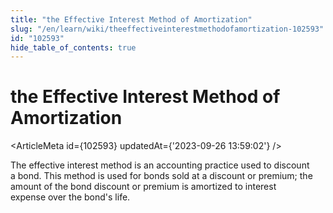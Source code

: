 ```yaml
---
title: "the Effective Interest Method of Amortization"
slug: "/en/learn/wiki/theeffectiveinterestmethodofamortization-102593"
id: "102593"
hide_table_of_contents: true
---
```



# the Effective Interest Method of Amortization

<ArticleMeta id={102593} updatedAt={'2023-09-26 13:59:02'} />
<div className='border-solid border-b border-t-0 my-4 border-[var(--ifm-color-gray-300)]' />

The effective interest method is an accounting practice used to discount a bond. This method is used for bonds sold at a discount or premium; the amount of the bond discount or premium is amortized to interest expense over the bond's life.
